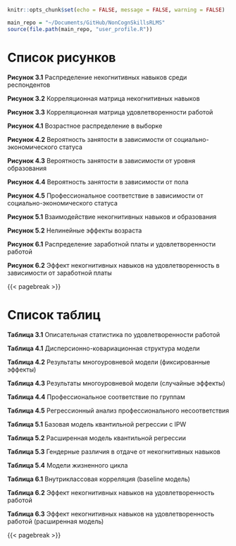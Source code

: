 #  {.unnumbered}

```r
knitr::opts_chunk$set(echo = FALSE, message = FALSE, warning = FALSE)

main_repo = "~/Documents/GitHub/NonCognSkillsRLMS"
source(file.path(main_repo, "user_profile.R"))


```

# Список рисунков {.unnumbered}

**Рисунок 3.1** Распределение некогнитивных навыков среди респондентов

**Рисунок 3.2** Корреляционная матрица некогнитивных навыков

**Рисунок 3.3** Корреляционная матрица удовлетворенности работой

**Рисунок 4.1** Возрастное распределение в выборке

**Рисунок 4.2** Вероятность занятости в зависимости от социально-экономического статуса

**Рисунок 4.3** Вероятность занятости в зависимости от уровня образования

**Рисунок 4.4** Вероятность занятости в зависимости от пола

**Рисунок 4.5** Профессиональное соответствие в зависимости от социально-экономического статуса

**Рисунок 5.1** Взаимодействие некогнитивных навыков и образования

**Рисунок 5.2** Нелинейные эффекты возраста

**Рисунок 6.1** Распределение заработной платы и удовлетворенности работой

**Рисунок 6.2** Эффект некогнитивных навыков на удовлетворенность в зависимости от заработной платы

{{< pagebreak >}}

# Список таблиц {.unnumbered}

**Таблица 3.1** Описательная статистика по удовлетворенности работой

**Таблица 4.1** Дисперсионно-ковариационная структура модели

**Таблица 4.2** Результаты многоуровневой модели (фиксированные эффекты)

**Таблица 4.3** Результаты многоуровневой модели (случайные эффекты)

**Таблица 4.4** Профессиональное соответствие по группам

**Таблица 4.5** Регрессионный анализ профессионального несоответствия

**Таблица 5.1** Базовая модель квантильной регрессии с IPW

**Таблица 5.2** Расширенная модель квантильной регрессии

**Таблица 5.3** Гендерные различия в отдаче от некогнитивных навыков

**Таблица 5.4** Модели жизненного цикла

**Таблица 6.1** Внутриклассовая корреляция (baseline модель)

**Таблица 6.2** Эффект некогнитивных навыков на удовлетворенность работой

**Таблица 6.3** Эффект некогнитивных навыков на удовлетворенность работой (расширенная модель)

{{< pagebreak >}}
